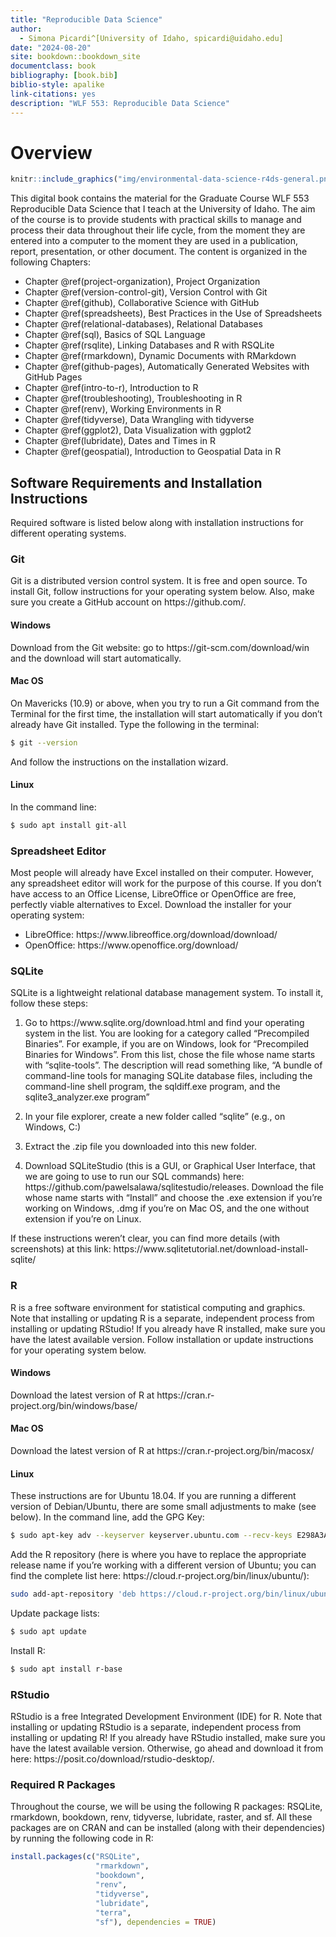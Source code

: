 ```yaml
--- 
title: "Reproducible Data Science"
author: 
  - Simona Picardi^[University of Idaho, spicardi@uidaho.edu]
date: "2024-08-20"
site: bookdown::bookdown_site
documentclass: book
bibliography: [book.bib]
biblio-style: apalike
link-citations: yes
description: "WLF 553: Reproducible Data Science"
---
```


# Overview {-}

```r
knitr::include_graphics("img/environmental-data-science-r4ds-general.png")
```

This digital book contains the material for the Graduate Course WLF 553 Reproducible Data Science that I teach at the University of Idaho. The aim of the course is to provide students with practical skills to manage and process their data throughout their life cycle, from the moment they are entered into a computer to the moment they are used in a publication, report, presentation, or other document. The content is organized in the following Chapters:

* Chapter \@ref(project-organization), Project Organization
* Chapter \@ref(version-control-git), Version Control with Git
* Chapter \@ref(github), Collaborative Science with GitHub
* Chapter \@ref(spreadsheets), Best Practices in the Use of Spreadsheets 
* Chapter \@ref(relational-databases), Relational Databases
* Chapter \@ref(sql), Basics of SQL Language 
* Chapter \@ref(rsqlite), Linking Databases and R with RSQLite 
* Chapter \@ref(rmarkdown), Dynamic Documents with RMarkdown
* Chapter \@ref(github-pages), Automatically Generated Websites with GitHub Pages
* Chapter \@ref(intro-to-r), Introduction to R
* Chapter \@ref(troubleshooting), Troubleshooting in R
* Chapter \@ref(renv), Working Environments in R
* Chapter \@ref(tidyverse), Data Wrangling with tidyverse
* Chapter \@ref(ggplot2), Data Visualization with ggplot2
* Chapter \@ref(lubridate), Dates and Times in R
* Chapter \@ref(geospatial), Introduction to Geospatial Data in R

## Software Requirements and Installation Instructions

Required software is listed below along with installation instructions for
different operating systems. 

### Git

Git is a distributed version control system. It is free and open source. To
install Git, follow instructions for your operating system below. Also, make sure you create a GitHub account on https://github.com/.

#### Windows

Download from the Git website: go to https://git-scm.com/download/win and the 
download will start automatically.

#### Mac OS

On Mavericks (10.9) or above, when you try to run a Git command from the 
Terminal for the first time, the installation will start automatically if you 
don't already have Git installed. Type the following in the terminal:

```bash

$ git --version

```

And follow the instructions on the installation wizard. 

#### Linux

In the command line:

```bash

$ sudo apt install git-all

```

### Spreadsheet Editor

Most people will already have Excel installed on their computer. However, any
spreadsheet editor will work for the purpose of this course. If you don't have 
access to an Office License, LibreOffice or OpenOffice are free, perfectly viable alternatives to Excel. Download the installer for your operating system:

* LibreOffice: https://www.libreoffice.org/download/download/ 
* OpenOffice: https://www.openoffice.org/download/

### SQLite

SQLite is a lightweight relational database management system. To install it, 
follow these steps:

1. Go to https://www.sqlite.org/download.html and find your operating system in 
the list. You are looking for a category called "Precompiled Binaries". For 
example, if you are on Windows, look for "Precompiled Binaries for Windows". 
From this list, chose the file whose name starts with "sqlite-tools". The 
description will read something like, "A bundle of command-line tools for 
managing SQLite database files, including the command-line shell program, the 
sqldiff.exe program, and the sqlite3_analyzer.exe program"

2. In your file explorer, create a new folder called "sqlite" (e.g., on Windows,
C:\sqlite)

3. Extract the .zip file you downloaded into this new folder.

4. Download SQLiteStudio (this is a GUI, or Graphical User Interface, that we 
are going to use to run our SQL commands) here: https://github.com/pawelsalawa/sqlitestudio/releases. Download the file whose
name starts with "Install" and choose the .exe extension if you're working on 
Windows, .dmg if you're on Mac OS, and the one without extension if you're on 
Linux. 

If these instructions weren't clear, you can find more details (with screenshots) 
at this link: https://www.sqlitetutorial.net/download-install-sqlite/ 

### R

R is a free software environment for statistical computing and graphics. Note 
that installing or updating R is a separate, independent process from installing
or updating RStudio! If you already have R installed, make sure you have the 
latest available version. Follow installation or update instructions for your 
operating system below.

#### Windows

Download the latest version of R at https://cran.r-project.org/bin/windows/base/

#### Mac OS

Download the latest version of R at https://cran.r-project.org/bin/macosx/

#### Linux

These instructions are for Ubuntu 18.04. If you are running a different version 
of Debian/Ubuntu, there are some small adjustments to make (see below). In the command 
line, add the GPG Key:

```bash

$ sudo apt-key adv --keyserver keyserver.ubuntu.com --recv-keys E298A3A825C0D65DFD57CBB651716619E084DAB9

```

Add the R repository (here is where you have to replace the appropriate release 
name if you're working with a different version of Ubuntu; you can find the 
complete list here: https://cloud.r-project.org/bin/linux/ubuntu/):


```bash

sudo add-apt-repository 'deb https://cloud.r-project.org/bin/linux/ubuntu bionic-cran40/'

```

Update package lists:

```bash

$ sudo apt update
```

Install R:

```bash

$ sudo apt install r-base

```

### RStudio 

RStudio is a free Integrated Development Environment (IDE) for R. Note that 
installing or updating RStudio is a separate, independent process from 
installing or updating R! If you already have RStudio installed, make sure you 
have the latest available version. Otherwise, go ahead and download it from 
here: https://posit.co/download/rstudio-desktop/.

### Required R Packages

Throughout the course, we will be using the following R packages: RSQLite, 
rmarkdown, bookdown, renv, tidyverse, lubridate, raster, and sf. All these 
packages are on CRAN and can be installed (along with their dependencies) by 
running the following code in R:

```r

install.packages(c("RSQLite",
                   "rmarkdown",
                   "bookdown",
                   "renv",
                   "tidyverse",
                   "lubridate",
                   "terra",
                   "sf"), dependencies = TRUE)

```
